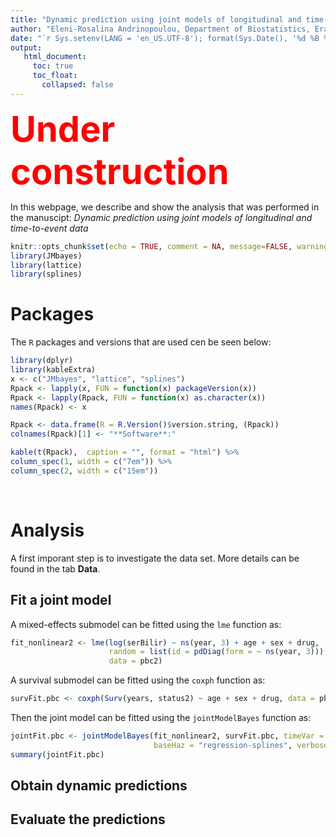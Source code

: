 ```yaml
---
title: "Dynamic prediction using joint models of longitudinal and time-to-event data"
author: "Eleni-Rosalina Andrinopoulou, Department of Biostatistics, Erasmus Medical Center"
date: "`r Sys.setenv(LANG = 'en_US.UTF-8'); format(Sys.Date(), '%d %B %Y')`"
output: 
   html_document:
     toc: true
     toc_float:
       collapsed: false
---
```


<span style="color:red; font-weight:bold; font-size:4em;"> Under construction </span>


In this webpage, we describe and show the analysis that was performed in the manuscipt: _Dynamic prediction using joint models of longitudinal and time-to-event data_

```r
knitr::opts_chunk$set(echo = TRUE, comment = NA, message=FALSE, warning=FALSE)
library(JMbayes)
library(lattice)
library(splines)
```

# Packages 

The <code>R</code> packages and versions that are used cen be seen below:

```r
library(dplyr)
library(kableExtra)
x <- c("JMbayes", "lattice", "splines")
Rpack <- lapply(x, FUN = function(x) packageVersion(x))
Rpack <- lapply(Rpack, FUN = function(x) as.character(x))
names(Rpack) <- x

Rpack <- data.frame(R = R.Version()$version.string, (Rpack))
colnames(Rpack)[1] <- "**Software**:"

kable(t(Rpack),  caption = "", format = "html") %>%
column_spec(1, width = c("7em")) %>%
column_spec(2, width = c("15em"))
```

\

# Analysis
A first imporant step is to investigate the data set. More details can be found in the tab **Data**.

## Fit a joint model

A mixed-effects submodel can be fitted using the <code>lme</code> function as:
```r
fit_nonlinear2 <- lme(log(serBilir) ~ ns(year, 3) + age + sex + drug, 
                      random = list(id = pdDiag(form = ~ ns(year, 3))), 
                      data = pbc2)
```

A survival submodel can be fitted using the <code>coxph</code> function as:
```r
survFit.pbc <- coxph(Surv(years, status2) ~ age + sex + drug, data = pbc2.id, x = TRUE)
```

Then the joint model can be fitted using the <code>jointModelBayes</code> function as:
```r
jointFit.pbc <- jointModelBayes(fit_nonlinear2, survFit.pbc, timeVar = "year", 
                                baseHaz = "regression-splines", verbose = FALSE)
summary(jointFit.pbc)
```

## Obtain dynamic predictions

## Evaluate the predictions